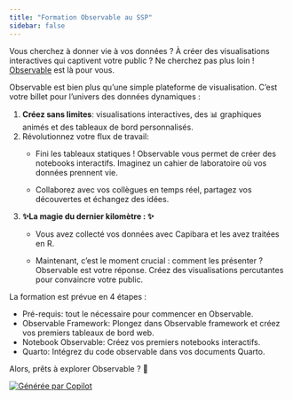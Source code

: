 ```yaml
---
title: "Formation Observable au SSP"
sidebar: false
---
```


Vous cherchez à donner vie à vos données ? À créer des visualisations interactives qui captivent votre public ? Ne cherchez pas plus loin ! [Observable](https://observablehq.com/framework/ "Site web d'Observable") est là pour vous.

Observable est bien plus qu'une simple plateforme de visualisation. C'est votre billet pour l'univers des données dynamiques :

1.  **Créez sans limites**: visualisations interactives, des 📊 graphiques animés et des tableaux de bord personnalisés.
2.  Révolutionnez votre flux de travail:
    -   Fini les tableaux statiques ! Observable vous permet de créer des notebooks interactifs. Imaginez un cahier de laboratoire où vos données prennent vie.

    -   Collaborez avec vos collègues en temps réel, partagez vos découvertes et échangez des idées.\
3.  **✨La magie du dernier kilomètre : ✨**
    -   Vous avez collecté vos données avec Capibara et les avez traitées en R.

    -   Maintenant, c'est le moment crucial : comment les présenter ? Observable est votre réponse. Créez des visualisations percutantes pour convaincre votre public.

La formation est prévue en 4 étapes :

-   Pré-requis: tout le nécessaire pour commencer en Observable.
-   Observable Framework: Plongez dans Observable framework et créez vos premiers tableaux de bord web.
-   Notebook Observable: Créez vos premiers notebooks interactifs.
-   Quarto: Intégrez du code observable dans vos documents Quarto.

Alors, prêts à explorer Observable ? 🌟

[![Générée par Copilot](dataViz_agri.jpg){fig-align="center"}](https://copilot.microsoft.com/)
